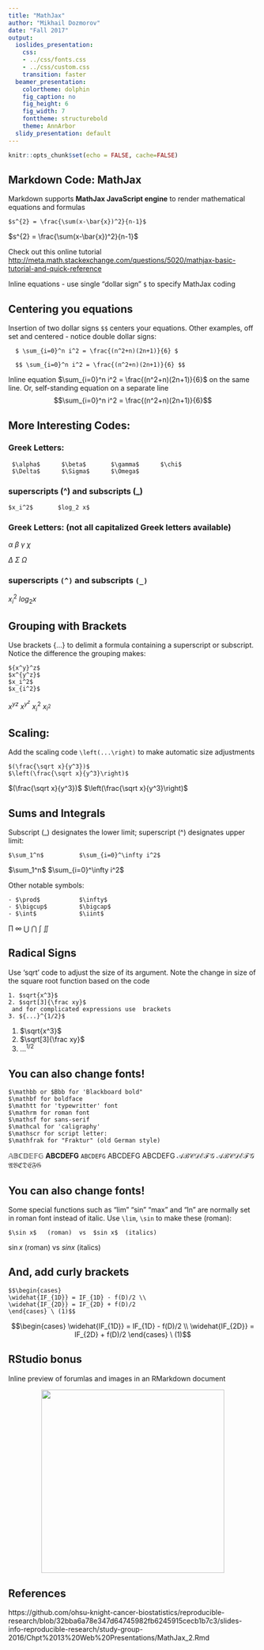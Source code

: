 ```yaml
---
title: "MathJax"
author: "Mikhail Dozmorov"
date: "Fall 2017"
output:
  ioslides_presentation:
    css:
    - ../css/fonts.css
    - ../css/custom.css
    transition: faster
  beamer_presentation:
    colortheme: dolphin
    fig_caption: no
    fig_height: 6
    fig_width: 7
    fonttheme: structurebold
    theme: AnnArbor
  slidy_presentation: default
---
```


<!--https://raw.githubusercontent.com/ohsu-knight-cancer-biostatistics/reproducible-research/32bba6a78e347d64745982fb6245915cecb1b7c3/slides-info-reproducible-research/study-group-2016/Chpt%2013%20Web%20Presentations/MathJax_2.Rmd-->

```r
knitr::opts_chunk$set(echo = FALSE, cache=FALSE)
```

## Markdown Code: MathJax

Markdown supports **MathJax JavaScript engine** to render mathematical equations and formulas
 
``` 
$s^{2} = \frac{\sum(x-\bar{x})^2}{n-1}$
```


$s^{2} = \frac{\sum(x-\bar{x})^2}{n-1}$

Check out this online tutorial [http://meta.math.stackexchange.com/questions/5020/mathjax-basic-tutorial-and-quick-reference](http://meta.math.stackexchange.com/questions/5020/mathjax-basic-tutorial-and-quick-reference)
 
Inline equations - use single "dollar sign" `$` to specify MathJax coding
 
## Centering you equations

Insertion of two dollar signs `$$` centers your equations. Other examples, off set and centered - notice double dollar signs:
 
``` 
  $ \sum_{i=0}^n i^2 = \frac{(n^2+n)(2n+1)}{6} $
  
  $$ \sum_{i=0}^n i^2 = \frac{(n^2+n)(2n+1)}{6} $$
```

Inline equation  $\sum_{i=0}^n i^2 = \frac{(n^2+n)(2n+1)}{6}$ on the same line. Or, self-standing equation on a separate line $$\sum_{i=0}^n i^2 = \frac{(n^2+n)(2n+1)}{6}$$
  
  
## More Interesting Codes:

### Greek Letters:
  
```
 $\alpha$      $\beta$       $\gamma$      $\chi$
 $\Delta$      $\Sigma$      $\Omega$
```

### superscripts (^) and subscripts (_)

```
$x_i^2$       $log_2 x$

```
  
### Greek Letters:  (not all capitalized Greek letters available)
  
$\alpha$      $\beta$       $\gamma$      $\chi$
 
$\Delta$      $\Sigma$      $\Omega$
  
### superscripts `(^)` and subscripts `(_)`
  
$x_i^2$        $log_2 x$
 
 
## Grouping with Brackets

Use brackets {...} to delimit a formula containing a superscript or subscript.  Notice the difference the grouping makes:

```
${x^y}^z$
$x^{y^z}$ 
$x_i^2$
$x_{i^2}$
```
  
${x^y}^z$         $x^{y^z}$ 
$x_i^2$           $x_{i^2}$

## Scaling:

Add the scaling code `\left(...\right)` to make automatic size adjustments

```
$(\frac{\sqrt x}{y^3})$
$\left(\frac{\sqrt x}{y^3}\right)$
```

$(\frac{\sqrt x}{y^3})$
$\left(\frac{\sqrt x}{y^3}\right)$

## Sums and Integrals

Subscript (_) designates the lower limit; superscript (^) designates upper limit:
 
``` 
$\sum_1^n$          $\sum_{i=0}^\infty i^2$
```

$\sum_1^n$          $\sum_{i=0}^\infty i^2$

Other notable symbols:
 
```
- $\prod$           $\infty$ 
- $\bigcup$         $\bigcap$
- $\int$            $\iint$
``` 

$\prod$              $\infty$
$\bigcup$            $\bigcap$
$\int$               $\iint$


## Radical Signs

Use 'sqrt' code to adjust the size of its argument. Note the change in size of the square root function based on the code

``` 
1. $sqrt{x^3}$
2. $sqrt[3]{\frac xy}$
 and for complicated expressions use  brackets
3. ${...}^{1/2}$
```

1. $\sqrt{x^3}$
2. $\sqrt[3]{\frac xy}$
3. ${...}^{1/2}$


## You can also change fonts!

```
$\mathbb or $Bbb for 'Blackboard bold"
$\mathbf for boldface  
$\mathtt for 'typewritter' font
$\mathrm for roman font
$\mathsf for sans-serif
$\mathcal for 'caligraphy' 
$\mathscr for script letter: 
$\mathfrak for "Fraktur" (old German style)
```

$\mathbb {ABCDEFG}$   $\mathbf {ABCDEFG}$   $\mathtt {ABCDEFG}$   $\mathrm {ABCDEFG}$   $\mathsf {ABCDEFG}$   $\mathcal {ABCDEFG}$   $\mathscr {ABCDEFG}$   $\mathfrak {ABCDEFG}$

## You can also change fonts!

Some special functions such as "lim" "sin" "max" and "ln" are normally set in roman font instead of italic.  Use `\lim`,  `\sin` to make these (roman):

```
$\sin x$   (roman)  vs  $sin x$  (italics)
```
$\sin x$   (roman)  vs $sin x$    (italics) 

## And, add curly brackets

```
$$\begin{cases}
\widehat{IF_{1D}} = IF_{1D} - f(D)/2 \\
\widehat{IF_{2D}} = IF_{2D} + f(D)/2
\end{cases} \ (1)$$
```

$$\begin{cases}
\widehat{IF_{1D}} = IF_{1D} - f(D)/2 \\
\widehat{IF_{2D}} = IF_{2D} + f(D)/2
\end{cases} \ (1)$$

## RStudio bonus

Inline preview of forumlas and images in an RMarkdown document

<center><img src="img/equation_preview_settings.png" height="370px" /></center>

## References

https://github.com/ohsu-knight-cancer-biostatistics/reproducible-research/blob/32bba6a78e347d64745982fb6245915cecb1b7c3/slides-info-reproducible-research/study-group-2016/Chpt%2013%20Web%20Presentations/MathJax_2.Rmd

